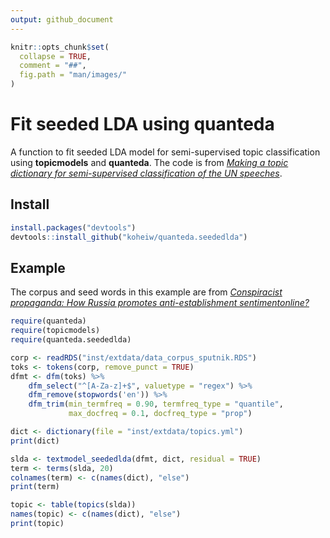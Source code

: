 ```yaml
---
output: github_document
---
```


```r
knitr::opts_chunk$set(
  collapse = TRUE,
  comment = "##",
  fig.path = "man/images/"
)
```

# Fit seeded LDA using quanteda

A function to fit seeded LDA model for semi-supervised topic classification using **topicmodels** and **quanteda**. The code is from [*Making a topic dictionary for semi-supervised classification of the UN speeches*](https://koheiw.net/wp-content/uploads/2019/06/Speech-classification-06-QTA-Dub.pdf).

## Install

```r
install.packages("devtools")
devtools::install_github("koheiw/quanteda.seededlda")
```

## Example

The corpus and seed words in this example are from [*Conspiracist propaganda: How Russia promotes anti-establishment sentimentonline?*](https://koheiw.net/wp-content/uploads/2019/06/Sputnik-05-ECPR.pdf)

```r
require(quanteda)
require(topicmodels)
require(quanteda.seededlda)
```

```r
corp <- readRDS("inst/extdata/data_corpus_sputnik.RDS")
toks <- tokens(corp, remove_punct = TRUE)
dfmt <- dfm(toks) %>% 
    dfm_select("^[A-Za-z]+$", valuetype = "regex") %>% 
    dfm_remove(stopwords('en')) %>% 
    dfm_trim(min_termfreq = 0.90, termfreq_type = "quantile", 
             max_docfreq = 0.1, docfreq_type = "prop")
```

```r
dict <- dictionary(file = "inst/extdata/topics.yml")
print(dict)
```

```r
slda <- textmodel_seededlda(dfmt, dict, residual = TRUE)
term <- terms(slda, 20)
colnames(term) <- c(names(dict), "else")
print(term)
```

```r
topic <- table(topics(slda))
names(topic) <- c(names(dict), "else")
print(topic)
```

